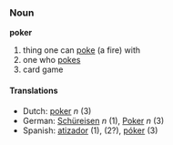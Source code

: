 ===Noun===
'''poker'''

# thing one can [[poke]] (a fire) with
# one who [[pokes]]
# card game


====Translations====
*Dutch: [[poker]] ''n'' (3)
*German: [[Schüreisen]] ''n'' (1), [[Poker]] ''n'' (3)
*Spanish: [[atizador]] (1), (2?), [[póker]] (3)